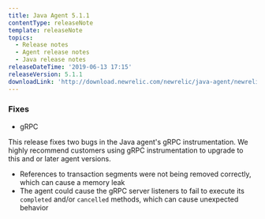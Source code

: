 ```yaml
---
title: Java Agent 5.1.1
contentType: releaseNote
template: releaseNote
topics:
  - Release notes
  - Agent release notes
  - Java release notes
releaseDateTime: '2019-06-13 17:15'
releaseVersion: 5.1.1
downloadLink: 'http://download.newrelic.com/newrelic/java-agent/newrelic-agent/5.1.1/'
---
```


### Fixes

* gRPC

This release fixes two bugs in the Java agent's gRPC instrumentation. We highly recommend customers using gRPC instrumentation to upgrade to this and or later agent versions.

* References to transaction segments were not being removed correctly, which can cause a memory leak
* The agent could cause the gRPC server listeners to fail to execute its `completed` and/or `cancelled` methods, which can cause unexpected behavior
